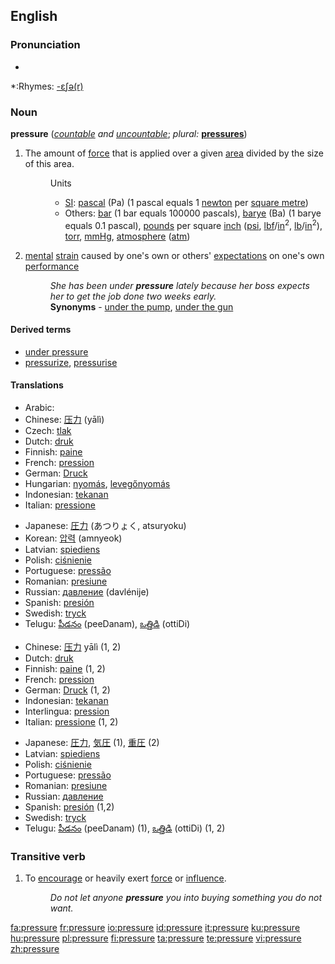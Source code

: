 ==English==

===Pronunciation===
*{{audio|en-us-pressure.ogg|Audio (US)}}

*:Rhymes: [[Rhymes:English:-ɛʃə(r)|-ɛʃə(r)]]

===Noun===
'''pressure''' (''[[countable]] and [[uncountable]]''; ''plural:'' '''[[pressures]]''')

# {{physics}} The amount of [[force]] that is applied over a given [[area]] divided by the size of this area.
#:Units
#:*[[SI]]: [[pascal]] (Pa) (1 pascal equals 1 [[newton]] per [[square metre]])
#:*Others: [[bar]] (1 bar equals 100000 pascals), [[barye]] (Ba) (1 barye equals 0.1 pascal), [[pound]]s per square [[inch]] ([[psi]], [[lbf]]/[[in]]<sup>2</sup>, [[lb]]/[[in]]<sup>2</sup>), [[torr]], [[mmHg]], [[atmosphere]] ([[atm]])
# [[mental]] [[strain]] caused by one's own or others' [[expectation]]s on one's own [[performance]]
#:''She has been under '''pressure''' lately because her boss expects her to get the job done two weeks early.''
#:   '''Synonyms''' - [[under the pump]], [[under the gun]]

====Derived terms====
*[[under pressure]]
*[[pressurize]], [[pressurise]]

====Translations====
{{trans-top|force to area in physics}}
*Arabic: {{Arab|[[ضغط]]}} {{IPAchar|(ɖáğʈ)}} {{m}}
*Chinese: [[压力]] (yālì)
*Czech: [[tlak]] {{m}}
*Dutch: [[druk]] {{m}}
*Finnish: [[paine]]
*French: [[pression]] {{f}}
*German: [[Druck]] {{m}}
*Hungarian: [[nyomás]], [[levegőnyomás]]
*Indonesian: [[tekanan]]
*Italian: [[pressione]] {{f}}
{{trans-mid}}
*Japanese: [[圧力]] (あつりょく, atsuryoku)
*Korean: [[압력]] (amnyeok)
*Latvian: [[spiediens]] {{m}}
*Polish: [[ciśnienie]] {{n}}
*Portuguese: [[pressão]] {{f}}
*Romanian: [[presiune]] {{f}}
*Russian: [[давление]] (davlénije) {{n}}
*Spanish: [[presión]] {{f}}
*Swedish: [[tryck]] {{n}}
*Telugu: [[పీడనం]] (peeDanam), [[ఒత్తిడి]] (ottiDi)
{{trans-bottom}}

{{checktrans}}
{{top}}
*Chinese: [[压力]] yālì (1, 2)
*Dutch: [[druk]]
*Finnish: [[paine]] (1, 2)
*French: [[pression]] {{f}}
*German: [[Druck]] {{m}} (1, 2)
*Indonesian: [[tekanan]]
*Interlingua: [[pression]]
*Italian: [[pressione]] {{f}} (1, 2)
{{mid}}
*Japanese: [[圧力]], [[気圧]] (1), [[重圧]] (2)
*Latvian: [[spiediens]] {{m}}
*Polish: [[ciśnienie]] {{n}}
*Portuguese: [[pressão]] {{f}}
*Romanian: [[presiune]] {{f}}
*Russian: [[давление]] {{n}}
*Spanish: [[presión]] {{f}} (1,2)
*Swedish: [[tryck]]
*Telugu: [[పీడనం]] (peeDanam) (1), [[ఒత్తిడి]] (ottiDi) (1, 2)
{{bottom}}

===Transitive verb===
{{en-verb|pressur|ing}}

# To [[encourage]] or heavily exert [[force]] or [[influence]].
#:''Do not let anyone '''pressure''' you into buying something you do not want.''

[[fa:pressure]]
[[fr:pressure]]
[[io:pressure]]
[[id:pressure]]
[[it:pressure]]
[[ku:pressure]]
[[hu:pressure]]
[[pl:pressure]]
[[fi:pressure]]
[[ta:pressure]]
[[te:pressure]]
[[vi:pressure]]
[[zh:pressure]]